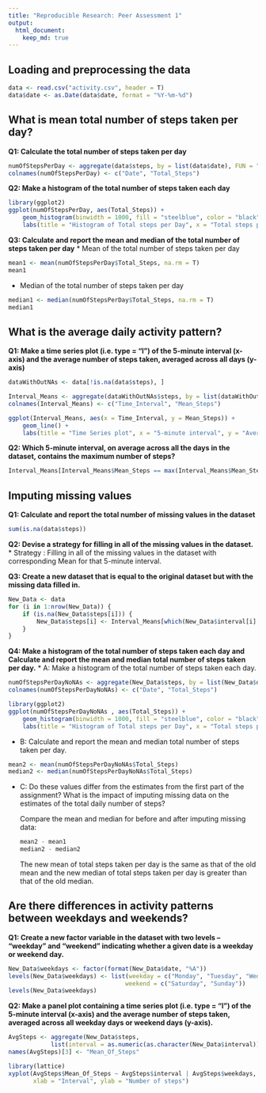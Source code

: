 ```yaml
---
title: "Reproducible Research: Peer Assessment 1"
output: 
  html_document:
    keep_md: true
---
```



## Loading and preprocessing the data

```r
data <- read.csv("activity.csv", header = T)
data$date <- as.Date(data$date, format = "%Y-%m-%d")
```

## What is mean total number of steps taken per day?

**Q1: Calculate the total number of steps taken per day**
```r
numOfStepsPerDay <- aggregate(data$steps, by = list(data$date), FUN = "sum")
colnames(numOfStepsPerDay) <- c("Date", "Total_Steps")
```

**Q2: Make a histogram of the total number of steps taken each day**
```r
library(ggplot2)
ggplot(numOfStepsPerDay, aes(Total_Steps)) + 
	geom_histogram(binwidth = 1000, fill = "steelblue", color = "black") +
	labs(title = "Histogram of Total steps per Day", x = "Total steps per Day")
```

**Q3: Calculate and report the mean and median of the total number of steps taken per day**
* Mean of the total number of steps taken per day
```r
mean1 <- mean(numOfStepsPerDay$Total_Steps, na.rm = T)
mean1
```

* Median of the total number of steps taken per day
```r
median1 <- median(numOfStepsPerDay$Total_Steps, na.rm = T)
median1
```
## What is the average daily activity pattern?
**Q1: Make a time series plot (i.e. type = "l") of the 5-minute interval (x-axis) and the average number of steps taken, averaged across all days (y-axis)**
```r
dataWithOutNAs <- data[!is.na(data$steps), ]

Interval_Means <- aggregate(dataWithOutNAs$steps, by = list(dataWithOutNAs$interval), FUN = mean)
colnames(Interval_Means) <- c("Time_Interval", "Mean_Steps")

ggplot(Interval_Means, aes(x = Time_Interval, y = Mean_Steps)) +
	geom_line() + 
	labs(title = "Time Series plot", x = "5-minute interval", y = "Average Number of Steps")
```
**Q2: Which 5-minute interval, on average across all the days in the dataset, contains the maximum number of steps?**
```r
Interval_Means[Interval_Means$Mean_Steps == max(Interval_Means$Mean_Steps), ]$Time_Interval
```
## Imputing missing values
**Q1: Calculate and report the total number of missing values in the dataset**
```r
sum(is.na(data$steps))
```

**Q2: Devise a strategy for filling in all of the missing values in the dataset.**
* Strategy : Filling in all of the missing values in the dataset with corresponding Mean for that 5-minute interval.

**Q3: Create a new dataset that is equal to the original dataset but with the missing data filled in.**
```r
New_Data <- data 
for (i in 1:nrow(New_Data)) {
    if (is.na(New_Data$steps[i])) {
        New_Data$steps[i] <- Interval_Means[which(New_Data$interval[i] == Interval_Means$Time_Interval), ]$Mean_Steps
    }
}
```

**Q4: Make a histogram of the total number of steps taken each day and Calculate and report the mean and median total number of steps taken per day.**
* A: Make a histogram of the total number of steps taken each day.
```r
numOfStepsPerDayNoNAs <- aggregate(New_Data$steps, by = list(New_Data$date), FUN = sum)
colnames(numOfStepsPerDayNoNAs) <- c("Date", "Total_Steps")

library(ggplot2)
ggplot(numOfStepsPerDayNoNAs , aes(Total_Steps)) + 
	geom_histogram(binwidth = 1000, fill = "steelblue", color = "black") +
	labs(title = "Histogram of Total steps per Day", x = "Total steps per Day")
```
* B: Calculate and report the mean and median total number of steps taken per day.
```r
mean2 <- mean(numOfStepsPerDayNoNAs$Total_Steps)
median2 <- median(numOfStepsPerDayNoNAs$Total_Steps)
```

* C: Do these values differ from the estimates from the first part of the assignment? What is the impact of imputing missing data on the estimates of the total daily number of steps?
 
  Compare the mean and median for before and after imputing missing data:
```r
mean2 - mean1
median2 - median2
```
  The new mean of total steps taken per day is the same as that of the old mean and the new median of total steps taken per day is greater than that of the old median.

## Are there differences in activity patterns between weekdays and weekends?
**Q1: Create a new factor variable in the dataset with two levels – “weekday” and “weekend” indicating whether a given date is a weekday or weekend day.**
```r
New_Data$weekdays <- factor(format(New_Data$date, "%A"))
levels(New_Data$weekdays) <- list(weekday = c("Monday", "Tuesday", "Wednesday", "Thursday", "Friday"),
                                 weekend = c("Saturday", "Sunday"))
levels(New_Data$weekdays)
```

**Q2: Make a panel plot containing a time series plot (i.e. type = "l") of the 5-minute interval (x-axis) and the average number of steps taken, averaged across all weekday days or weekend days (y-axis).**
```r
AvgSteps <- aggregate(New_Data$steps, 
            list(interval = as.numeric(as.character(New_Data$interval)), weekdays = New_Data$weekdays), FUN = mean)
names(AvgSteps)[3] <- "Mean_Of_Steps"

library(lattice)
xyplot(AvgSteps$Mean_Of_Steps ~ AvgSteps$interval | AvgSteps$weekdays, layout = c(1, 2), type = "l", 
       xlab = "Interval", ylab = "Number of steps")
```
